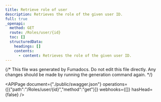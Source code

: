 ```yaml
---
title: Retrieve role of user
description: Retrieves the role of the given user ID.
full: true
_openapi:
  method: GET
  route: /Roles/user/{id}
  toc: []
  structuredData:
    headings: []
    contents:
      - content: Retrieves the role of the given user ID.
---
```


{/* This file was generated by Fumadocs.
Do not edit this file directly. Any changes should be made by running the generation command again. */}

<APIPage document={"./public/swagger.json"} operations={[{"path":"/Roles/user/{id}","method":"get"}]} webhooks={[]} hasHead={false} />